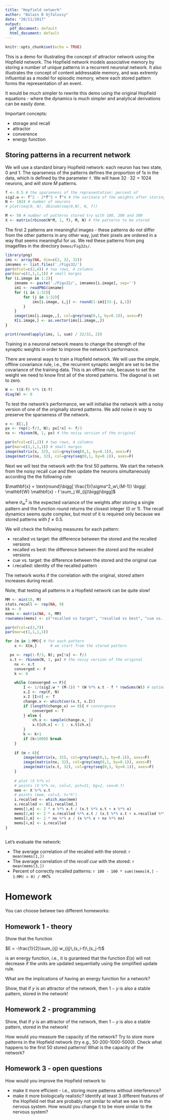 ```yaml
---
title: "Hopfield network"
author: "Balazs B Ujfalussy"
date: "20/11/2017"
output:
  pdf_document: default
  html_document: default
---
```


```r
knitr::opts_chunk$set(echo = TRUE)
```


This is a demo for illustrating the concept of attractor network using the Hopfield network. The Hopfield network models associative memory by storing a number of unique patterns in a recurrent neuronal network. It also illustrates the concept of content addressable memory, and was extremly influential as a model for episodic memory, 
where each stored pattern forms the representation of an event.

It would be much simpler to rewrite this demo using the original Hopfield equations - where the dynamics is much simpler and analytical derivations can be easily done.

Important concepts:

* storage and recall
* attractor
* converence
* energy function

## Storing patterns in a recurrent network

We will use a standard binary Hopfield network: each neuron has two state, 0 and 1. The sparseness of the patterns defines the proportion of 1s in the data, which is defined by the parameter `f`. We will have $32 \cdot 32 = 1024$ neurons, and will store $M$ patterns. 

```r
f <- 0.5 # the sparseness of the representation: percent of 
sig2.w <- f^2 - 2*f^3 + f^4 # the varinace of the weights after storing a single pattern
N <- 1024 # number of neurons
# plot(seq(0, N), dbinom(seq(0,N), N, f))

M <- 50 # number of patterns stored try with 100, 200 and 300
X <- matrix(rbinom(N*M, 1, f), M, N) # the patterns to be stored
```


The first 2 patterns are meaningful images - these patterns do not differ from the other patterns in any other way, just their pixels are ordered in a way that seems meaningful for us. We red these patterns from png imagefiles in the directory `Demos/Fig32s/`.

```r
library(png)
ims <- array(NA, dim=c(2, 32, 32))
imnames <- list.files('./Figs32/')
par(mfcol=c(2,4)) # two rows, 4 columns
par(mar=c(1,1,1,1)) # small margos
for (i.image in 1:2){
	imname <- paste('./Figs32/', imnames[i.image], sep='')
	im1 <- readPNG(imname)
	for (i in 1:32){
		for (j in 1:32){
			ims[i.image, i,j] <- round(1-im1[33-j, i,1])
		}
	}
	image(ims[i.image,,], col=grey(seq(0,1, by=0.1)), axes=F)
	X[i.image,] <- as.vector(ims[i.image,,])
}

```



```r
print(round(apply(ims, 1, sum) / 32/32, 2))
```

Training in a neuronal network means to change the strength of the synaptic weights in order to improve the network's performance. 

There are several ways to train a Hopfield network. We will use the simple, offline covariance rule, i.e., the recurrent synaptic weight are set to be the covariance of the training data. This is an offline rule, because to set the weight we need to know first all of the stored patterns. The diagonal is set to zero.

```r
W <- t(X-f) %*% (X-f)
diag(W) <- 0

```


To test the network's performance, we will initialise the network with  a noisy version of one of the originally stored patterns. We add noise in way to preserve the sparseness of the network.

```r
x <- X[1,]
px <- rep(1-f/3, N); px[!x] <- f/3 
nx <- rbinom(N, 1, px) # the noisy version of the original

par(mfcol=c(1,2)) # two rows, 4 columns
par(mar=c(1,1,1,1)) # small margos
image(matrix(x, 32), col=grey(seq(0,1, by=0.1)), axes=F)
image(matrix(nx, 32), col=grey(seq(0,1, by=0.1)), axes=F)
```


Next we will test the network with the first 50 patterns. We start the network from the noisy recall cue and then update the neurons simultaneously according the the following rule:

$\mathbf{x} = \text{round}\bigg[ \frac{1}{\sigma^2_w\,(M-1)} \bigg( \mathbf{W} \mathbf{x} - f \sum_j W_{ij}\bigg)\bigg]$

where $\sigma^2_w$ is the expected variance of the weights after storing a single pattern and the function $\text{round}$ returns the closest integer (0 or 1). The recall dynamics seems quite complex, but most of it is required only because we stored patterns with $f \neq 0.5$. 

We will check the following measures for each pattern:

* recalled vs target: the difference between the stored and the recalled versions
* recalled vs best: the difference between the stored and the recalled versions
* cue vs. target: the difference between the stored and the original cue
* i.recalled: identity of the recalled pattern

The network works if the correlation with the original, stored attern increases during recall. 

Note, that testing all patterns in a Hopfield network can be quite slow!


```r
MM <- min(10, M)
stats.recall <- rep(NA, 9)
kk <- 0
mems <- matrix(NA, 4, MM)
rownames(mems) <- c("recalled vs target", "recalled vs best", "cue vs. target", "i.recalled")

par(mfcol=c(3,7))
par(mar=c(1,1,1,1))

for (m in 1:MM){ # for each pattern
	x <- X[m,] 		# we start from the stored pattern

  px <- rep(1-f/3, N); px[!x] <- f/3 
  x.t <- rbinom(N, 1, px) # the noisy version of the original
	nx <- x.t
	converged <- F
	k <- 0

	while (converged == F){
		I <- 1/(sig2.w * (M-1)) * (W %*% x.t - f * rowSums(W)) # optimal dynamics from Eq. 6. of Savin et al., 2013
		x.I <- rep(F, N)
		x.I [I>0] <- T
		change.x <- which(xor(x.t, x.I))
		if (length(change.x) == 0){ # convergence
			converged <- T
		} else {
			ch.x <- sample(change.x, 1)
			x.t[ch.x] <- 1 - x.t[ch.x]
		}
		k <- k+1
		if (k>1000) break
	}
	
	if (m < 8){
		image(matrix(x, 32), col=grey(seq(0,1, by=0.1)), axes=F)
		image(matrix(nx, 32), col=grey(seq(0,1, by=0.1)), axes=F)
		image(matrix(x.t, 32), col=grey(seq(0,1, by=0.1)), axes=F)	
	}
	
	# plot (X %*% x)
	# points (X %*% nx, col=2, pch=21, bg=2, cex=0.7)
	mem <- X %*% x.t
	# points (mem, col=3, t="h")
	i.recalled <- which.max(mem)
	x.recalled <- X[i.recalled,]
	mems[1,m] <- 2 * x %*% x.t / (x.t %*% x.t + x %*% x)
	mems[2,m] <- 2 * x.recalled %*% x.t / (x.t %*% x.t + x.recalled %*% x.recalled)
	mems[3,m] <- 2 * nx %*% x / (x %*% x + nx %*% nx)
	mems[4,m] <- i.recalled
}
	
```


Let's evaluate the network:

* The average correlation of the recalled with the stored: `r mean(mems[1,])`
* The average correlation of the *recall cue* with the stored: `r mean(mems[3,])`
* Percent of correctly recalled patterns: `r 100 - 100 * sum((mems[4,] - 1:MM) > 0) / MM`%

# Homework

You can choose betwee two different homeworks:

## Homework 1 - theory

Show that the function

$E = -\frac{1}{2}\sum_{ij} w_{ij}\,(s_i-f)\,(s_j-f)$

is an energy function, i.e., it is guranteed that the function $E(s)$ will not decrease if the units are updated sequentially using the simplified update rule.

What are the implications of having an energy function for a network? 

Show, that if $y$ is an attractor of the network, then $1-y$ is also a stable pattern, stored in the network!

## Homework 2 - programming

Show, that if $y$ is an attractor of the network, then $1-y$ is also a stable pattern, stored in the network!

How would you measure the capacity of the network? Try to store more patterns in the Hopfield network (try e.g., 50-200-1000-5000). Check what happens to the first 50 stored patterns! What is the capacity of the network?

## Homework 3 - open questions

How would you improve the Hopfield network to

* make it more efficient - i.e., storing more patterns without interference?
* make it more biologically realistic? Identify at least 3 different features of the Hopfield net that are probably not similar to what we see in the nervous system. How would you change it to be more similar to the nervous system?


